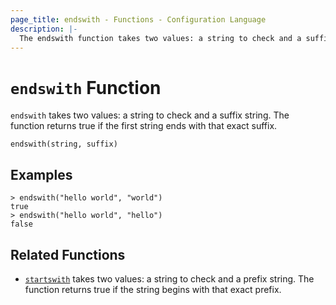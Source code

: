 ```yaml
---
page_title: endswith - Functions - Configuration Language
description: |-
  The endswith function takes two values: a string to check and a suffix string. It returns true if the first string ends with that exact suffix.
---
```


# `endswith` Function

`endswith` takes two values: a string to check and a suffix string. The function returns true if the first string ends with that exact suffix.

```hcl
endswith(string, suffix)
```

## Examples

```
> endswith("hello world", "world")
true
> endswith("hello world", "hello")
false
```

## Related Functions

- [`startswith`](/language/functions/startswith) takes two values: a string to check and a prefix string. The function returns true if the string begins with that exact prefix.
